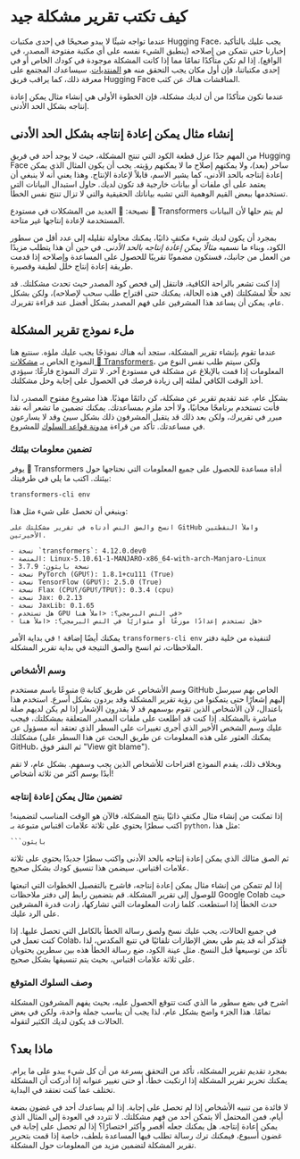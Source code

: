 # كيف تكتب تقرير مشكلة جيد

عندما تواجه شيئًا لا يبدو صحيحًا في إحدى مكتبات Hugging Face، يجب عليك بالتأكيد إخبارنا حتى نتمكن من إصلاحه (ينطبق الشيء نفسه على أي مكتبة مفتوحة المصدر، في الواقع). إذا لم تكن متأكدًا تمامًا مما إذا كانت المشكلة موجودة في كودك الخاص أو في إحدى مكتباتنا، فإن أول مكان يجب التحقق منه هو [المنتديات](https://discuss.huggingface.co/). سيساعدك المجتمع على معرفة ذلك، كما يراقب فريق Hugging Face المناقشات هناك عن كثب.

عندما تكون متأكدًا من أن لديك مشكلة، فإن الخطوة الأولى هي إنشاء مثال يمكن إعادة إنتاجه بشكل الحد الأدنى.

## إنشاء مثال يمكن إعادة إنتاجه بشكل الحد الأدنى

من المهم جدًا عزل قطعة الكود التي تنتج المشكلة، حيث لا يوجد أحد في فريق Hugging Face ساحر (بعد)، ولا يمكنهم إصلاح ما لا يمكنهم رؤيته. يجب أن يكون المثال الذي يمكن إعادة إنتاجه بالحد الأدنى، كما يشير الاسم، قابلاً لإعادة الإنتاج. وهذا يعني أنه لا ينبغي أن يعتمد على أي ملفات أو بيانات خارجية قد تكون لديك. حاول استبدال البيانات التي تستخدمها ببعض القيم الوهمية التي تشبه بياناتك الحقيقية والتي لا تزال تنتج نفس الخطأ.

نصيحة: 🚨 العديد من المشكلات في مستودع 🤗 Transformers لم يتم حلها لأن البيانات المستخدمة لإعادة إنتاجها غير متاحة.

بمجرد أن يكون لديك شيء مكتفٍ ذاتيًا، يمكنك محاولة تقليله إلى عدد أقل من سطور الكود، وبناء ما نسميه _مثالًا يمكن إعادة إنتاجه بالحد الأدنى_. في حين أن هذا يتطلب مزيدًا من العمل من جانبك، فستكون مضمونًا تقريبًا للحصول على المساعدة وإصلاحه إذا قدمت طريقة إعادة إنتاج خلل لطيفة وقصيرة.

إذا كنت تشعر بالراحة الكافية، فانتقل إلى فحص كود المصدر حيث تحدث مشكلتك. قد تجد حلًا لمشكلتك (في هذه الحالة، يمكنك حتى اقتراح طلب سحب لإصلاحه)، ولكن بشكل عام، يمكن أن يساعد هذا المشرفين على فهم المصدر بشكل أفضل عند قراءة تقريرك.

## ملء نموذج تقرير المشكلة

عندما تقوم بإنشاء تقرير المشكلة، ستجد أنه هناك نموذجًا يجب عليك ملؤه. سنتبع هنا النموذج الخاص بـ [مشكلات 🤗 Transformers](https://github.com/huggingface/transformers/issues/new/choose)، ولكن سيتم طلب نفس النوع من المعلومات إذا قمت بالإبلاغ عن مشكلة في مستودع آخر. لا تترك النموذج فارغًا: سيؤدي أخذ الوقت الكافي لملئه إلى زيادة فرصك في الحصول على إجابة وحل مشكلتك.

بشكل عام، عند تقديم تقرير عن مشكلة، كن دائمًا مهذبًا. هذا مشروع مفتوح المصدر، لذا فأنت تستخدم برنامجًا مجانيًا، ولا أحد ملزم بمساعدتك. يمكنك تضمين ما تشعر أنه نقد مبرر في تقريرك، ولكن بعد ذلك قد يتقبل المشرفون ذلك بشكل سيئ وقد لا يسارعون في مساعدتك. تأكد من قراءة [مدونة قواعد السلوك](https://github.com/huggingface/transformers/blob/master/CODE_OF_CONDUCT.md) للمشروع.

### تضمين معلومات بيئتك

يوفر 🤗 Transformers أداة مساعدة للحصول على جميع المعلومات التي نحتاجها حول بيئتك. اكتب ما يلي في طرفيتك:

```
transformers-cli env
```

وينبغي أن تحصل على شيء مثل هذا:

```
انسخ والصق النص أدناه في تقرير مشكلتك على GitHub واملأ النقطتين الأخيرتين.

- نسخة `transformers`: 4.12.0.dev0
- المنصة: Linux-5.10.61-1-MANJARO-x86_64-with-arch-Manjaro-Linux
- نسخة بايثون: 3.7.9
- نسخة PyTorch (GPU؟): 1.8.1+cu111 (True)
- نسخة TensorFlow (GPU؟): 2.5.0 (True)
- نسخة Flax (CPU؟/GPU؟/TPU؟): 0.3.4 (cpu)
- نسخة Jax: 0.2.13
- نسخة JaxLib: 0.1.65
- هل تستخدم GPU في النص البرمجي؟: <املأ هنا>
- هل تستخدم إعدادًا موزعًا أو متوازيًا في النص البرمجي؟: <املأ هنا>
```

يمكنك أيضًا إضافة `!` في بداية الأمر `transformers-cli env` لتنفيذه من خلية دفتر الملاحظات، ثم انسخ والصق النتيجة في بداية تقرير المشكلة.

### وسم الأشخاص

وسم الأشخاص عن طريق كتابة `@` متبوعًا باسم مستخدم GitHub الخاص بهم سيرسل إليهم إشعارًا حتى يتمكنوا من رؤية تقرير المشكلة وقد يردون بشكل أسرع. استخدم هذا باعتدال، لأن الأشخاص الذين تقوم بوسمهم قد لا يقدرون الإشعار إذا لم يكن لديهم صلة مباشرة بالمشكلة. إذا كنت قد اطلعت على ملفات المصدر المتعلقة بمشكلتك، فيجب عليك وسم الشخص الأخير الذي أجرى تغييرات على السطر الذي تعتقد أنه مسؤول عن مشكلتك (يمكنك العثور على هذه المعلومات عن طريق البحث عن هذا السطر على GitHub، ثم النقر فوق "View git blame").

وبخلاف ذلك، يقدم النموذج اقتراحات للأشخاص الذين يجب وسمهم. بشكل عام، لا تقم أبدًا بوسم أكثر من ثلاثة أشخاص!

### تضمين مثال يمكن إعادة إنتاجه

إذا تمكنت من إنشاء مثال مكتفٍ ذاتيًا ينتج المشكلة، فالآن هو الوقت المناسب لتضمينه! اكتب سطرًا يحتوي على ثلاثة علامات اقتباس متبوعة بـ `python`، مثل هذا:

```
```بايثون
```

ثم الصق مثالك الذي يمكن إعادة إنتاجه بالحد الأدنى واكتب سطرًا جديدًا يحتوي على ثلاثة علامات اقتباس. سيضمن هذا تنسيق كودك بشكل صحيح.

إذا لم تتمكن من إنشاء مثال يمكن إعادة إنتاجه، فاشرح بالتفصيل الخطوات التي اتبعتها للوصول إلى تقرير المشكلة. قم بتضمين رابط إلى دفتر ملاحظات Google Colab حيث حدث الخطأ إذا استطعت. كلما زادت المعلومات التي تشاركها، زادت قدرة المشرفين على الرد عليك.

في جميع الحالات، يجب عليك نسخ ولصق رسالة الخطأ بالكامل التي تحصل عليها. إذا كنت تعمل في Colab، فتذكر أنه قد يتم طي بعض الإطارات تلقائيًا في تتبع المكدس، لذا تأكد من توسيعها قبل النسخ. مثل عينة الكود، ضع رسالة الخطأ هذه بين سطرين يحتويان على ثلاثة علامات اقتباس، بحيث يتم تنسيقها بشكل صحيح.

### وصف السلوك المتوقع

اشرح في بضع سطور ما الذي كنت تتوقع الحصول عليه، بحيث يفهم المشرفون المشكلة تمامًا. هذا الجزء واضح بشكل عام، لذا يجب أن يناسب جملة واحدة، ولكن في بعض الحالات قد يكون لديك الكثير لتقوله.

## ماذا بعد؟

بمجرد تقديم تقرير المشكلة، تأكد من التحقق بسرعة من أن كل شيء يبدو على ما يرام. يمكنك تحرير تقرير المشكلة إذا ارتكبت خطأً، أو حتى تغيير عنوانه إذا أدركت أن المشكلة تختلف عما كنت تعتقد في البداية.

لا فائدة من تنبيه الأشخاص إذا لم تحصل على إجابة. إذا لم يساعدك أحد في غضون بضعة أيام، فمن المحتمل ألا يتمكن أحد من فهم مشكلتك. لا تتردد في العودة إلى المثال الذي يمكن إعادة إنتاجه. هل يمكنك جعله أقصر وأكثر اختصارًا؟ إذا لم تحصل على إجابة في غضون أسبوع، فيمكنك ترك رسالة تطلب فيها المساعدة بلطف، خاصة إذا قمت بتحرير تقرير المشكلة لتضمين مزيد من المعلومات حول المشكلة.